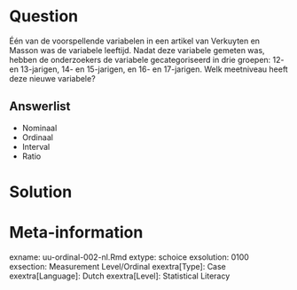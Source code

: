 Question
========
  
Één van de voorspellende variabelen in een artikel van Verkuyten en Masson was de variabele leeftijd. Nadat deze variabele gemeten was, hebben de onderzoekers de variabele gecategoriseerd in drie groepen: 12- en 13-jarigen, 14- en 15-jarigen, en 16- en 17-jarigen. Welk meetniveau heeft deze nieuwe variabele?

  
Answerlist
----------
* Nominaal
* Ordinaal
* Interval
* Ratio

Solution
========

Meta-information
================
exname: uu-ordinal-002-nl.Rmd
extype: schoice
exsolution: 0100
exsection: Measurement Level/Ordinal
exextra[Type]: Case
exextra[Language]: Dutch
exextra[Level]: Statistical Literacy
